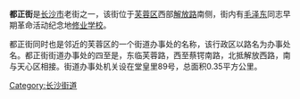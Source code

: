'''都正街'''是[[长沙市|长沙市]]老街之一，该街位于[[芙蓉区|芙蓉区]]西部[[解放路_(长沙)|解放路]]南侧，街内有[[毛泽东|毛泽东]]同志早期革命活动纪念地[[修业学校|修业学校]]。

都正街同时也是邻近的芙蓉区的一个街道办事处的名称，该行政区以路名为办事处名。都正街街道办事处的四至是，东临芙蓉路，西至蔡锷南路，北抵解放西路，南与天心区相接。街道办事处机关设在堂皇里89号，总面积0.35平方公里。

{{HuNan-stub}}
[[Category:长沙街道|Category:长沙街道]]